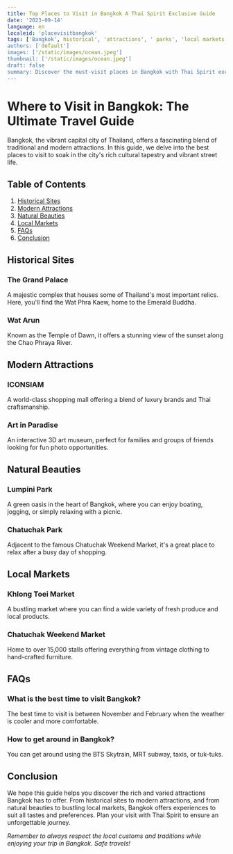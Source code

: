 ```yaml
---
title: Top Places to Visit in Bangkok A Thai Spirit Exclusive Guide
date: '2023-09-14'
language: en
localeid: 'placevisitbangkok'
tags: ['Bangkok', historical', 'attractions', ' parks', 'local markets']
authors: ['default']
images: ['/static/images/ocean.jpeg']
thumbnail: ['/static/images/ocean.jpeg']
draft: false
summary: Discover the must-visit places in Bangkok with Thai Spirit exclusive guide. From historical landmarks to modern attractions and vibrant markets, get the insider tips to explore the best of Bangkok.
---
```


# Where to Visit in Bangkok: The Ultimate Travel Guide

Bangkok, the vibrant capital city of Thailand, offers a fascinating blend of traditional and modern attractions. In this guide, we delve into the best places to visit to soak in the city's rich cultural tapestry and vibrant street life.

## Table of Contents

1. [Historical Sites](#historical-sites)
2. [Modern Attractions](#modern-attractions)
3. [Natural Beauties](#natural-beauties)
4. [Local Markets](#local-markets)
5. [FAQs](#faqs)
6. [Conclusion](#conclusion)

## Historical Sites

### The Grand Palace

A majestic complex that houses some of Thailand's most important relics. Here, you'll find the Wat Phra Kaew, home to the Emerald Buddha.

### Wat Arun

Known as the Temple of Dawn, it offers a stunning view of the sunset along the Chao Phraya River.

## Modern Attractions

### ICONSIAM

A world-class shopping mall offering a blend of luxury brands and Thai craftsmanship.

### Art in Paradise

An interactive 3D art museum, perfect for families and groups of friends looking for fun photo opportunities.

## Natural Beauties

### Lumpini Park

A green oasis in the heart of Bangkok, where you can enjoy boating, jogging, or simply relaxing with a picnic.

### Chatuchak Park

Adjacent to the famous Chatuchak Weekend Market, it's a great place to relax after a busy day of shopping.

## Local Markets

### Khlong Toei Market

A bustling market where you can find a wide variety of fresh produce and local products.

### Chatuchak Weekend Market

Home to over 15,000 stalls offering everything from vintage clothing to hand-crafted furniture.

## FAQs

### What is the best time to visit Bangkok?

The best time to visit is between November and February when the weather is cooler and more comfortable.

### How to get around in Bangkok?

You can get around using the BTS Skytrain, MRT subway, taxis, or tuk-tuks.

## Conclusion

We hope this guide helps you discover the rich and varied attractions Bangkok has to offer. From historical sites to modern attractions, and from natural beauties to bustling local markets, Bangkok offers experiences to suit all tastes and preferences. Plan your visit with Thai Spirit to ensure an unforgettable journey.

_Remember to always respect the local customs and traditions while enjoying your trip in Bangkok. Safe travels!_
